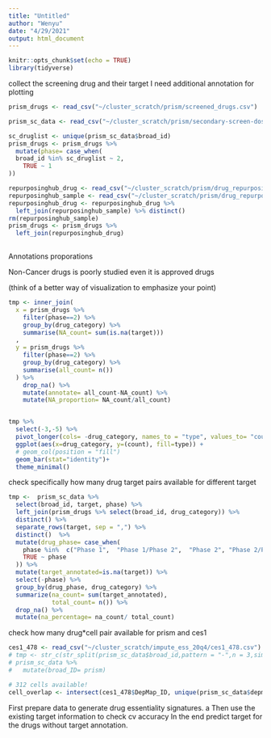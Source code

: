 ```yaml
---
title: "Untitled"
author: "Wenyu"
date: "4/29/2021"
output: html_document
---
```


```r
knitr::opts_chunk$set(echo = TRUE)
library(tidyverse)
```

collect the screening drug and their target 
I need additional annotation for plotting

```r

prism_drugs <- read_csv("~/cluster_scratch/prism/screened_drugs.csv")

prism_sc_data <- read_csv("~/cluster_scratch/prism/secondary-screen-dose-response-curve-parameters.csv")

sc_druglist <- unique(prism_sc_data$broad_id)
prism_drugs <- prism_drugs %>% 
  mutate(phase= case_when(
  broad_id %in% sc_druglist ~ 2,
    TRUE ~ 1
))

repurposinghub_drug <- read_csv("~/cluster_scratch/prism/drug_repurposing_hub_nobroadid.csv")
repurposinghub_sample <- read_csv("~/cluster_scratch/prism/drug_repurposing_hub_sample.csv")
repurposinghub_drug <- repurposinghub_drug %>% 
  left_join(repurposinghub_sample) %>% distinct()
rm(repurposinghub_sample)
prism_drugs <- prism_drugs %>% 
  left_join(repurposinghub_drug) 
  
```
Annotations proporations

Non-Cancer drugs is poorly studied 
even it is approved drugs

(think of a better way of visualization to emphasize your point)
```r

tmp <- inner_join(
  x = prism_drugs %>% 
    filter(phase==2) %>% 
    group_by(drug_category) %>% 
    summarise(NA_count= sum(is.na(target)))
  ,
  y = prism_drugs %>% 
    filter(phase==2) %>% 
    group_by(drug_category) %>% 
    summarise(all_count= n())
  ) %>% 
    drop_na() %>% 
    mutate(annotate= all_count-NA_count) %>% 
    mutate(NA_proportion= NA_count/all_count)


tmp %>% 
  select(-3,-5) %>% 
  pivot_longer(cols= -drug_category, names_to = "type", values_to= "count" ) %>% 
  ggplot(aes(x=drug_category, y=(count), fill=type)) +
  # geom_col(position = "fill")
  geom_bar(stat="identity")+
  theme_minimal()
```
check specifically how many drug target pairs available for different target
```r
tmp <-  prism_sc_data %>% 
  select(broad_id, target, phase) %>% 
  left_join(prism_drugs %>% select(broad_id, drug_category)) %>% 
  distinct() %>% 
  separate_rows(target, sep = ",") %>% 
  distinct()  %>% 
  mutate(drug_phase= case_when(
    phase %in%  c("Phase 1",  "Phase 1/Phase 2",  "Phase 2", "Phase 2/Phase 3", "Phase 3") ~  "In trail",
    TRUE ~ phase
  )) %>% 
  mutate(target_annotated=is.na(target)) %>% 
  select(-phase) %>% 
  group_by(drug_phase, drug_category) %>% 
  summarize(na_count= sum(target_annotated),
            total_count= n()) %>% 
  drop_na() %>% 
  mutate(na_percentage= na_count/ total_count)

```



check how many drug*cell pair available for prism and ces1
```r
ces1_478 <- read_csv("~/cluster_scratch/impute_ess_20q4/ces1_478.csv")
# tmp <- str_c(str_split(prism_sc_data$broad_id,pattern = "-",n = 3,simplify = T)[,1:2])
# prism_sc_data %>% 
#   mutate(broad_ID= prism)

# 312 cells available!
cell_overlap <- intersect(ces1_478$DepMap_ID, unique(prism_sc_data$depmap_id))
```



First prepare data to generate drug essentiality signatures.
a 
Then use the existing target information to check cv accuracy
In the end predict target for the drugs without target annotation.


